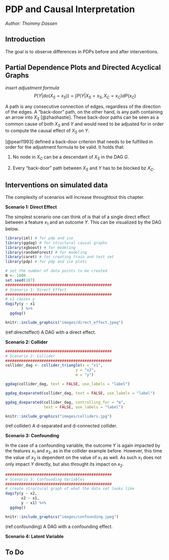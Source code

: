 # PDP and Causal Interpretation

*Author: Thommy Dassen*

## Introduction

The goal is to observe differences in PDPs before and after interventions. 

## Partial Dependence Plots and Directed Acyclical Graphs

*insert adjustment formula*
$$P(Y|do(X_S = x_S)) = \int P(Y |X_S = x_S, X_C = x_C) dP(x_C)     $$

A path is any consecutive connection of edges, regardless of the direction of the edges. A "back-door" path, on the other hand, is any path containing an arrow into $X_S$ [@zhaohastie]. These back-door paths can be seen as a common cause of both $X_S$ and $Y$ and would need to be adjusted for in order to compute the causal effect of $X_S$ on $Y$.

[@pearl1993] defined a back-door criterion that needs to be fulfilled in order for the adjustment formula to be valid. It holds that:

1. No node in $X_C$ can be a descendant of $X_S$ in the DAG $G$.

2. Every "back-door" path between $X_S$ and $Y$ has to be blocked bz $X_C$.




## Interventions on simulated data
The complexity of scenarios will increase throughtout this chapter.

**Scenario 1: Direct Effect**

The simplest scenario one can think of is that of a single direct effect between a feature $x_1$ and an outcome $Y$. This can be visualized by the DAG below.

```r
library(iml) # for pdp and ice
library(ggdag) # for structural causal graphs
library(xgboost) # for modeling
library(randomForest) # for modeling
library(caret) # for creating train and test set
library(pdp) # for pdp and ice plots

# set the number of data points to be created
N <- 1000
set.seed(107)
###############################################
# Scenario 1: Direct Effect
###############################################
# x1 causes y
dagify(y ~ x1
       ) %>% 
  ggdag() 
```

```r
knitr::include_graphics("images/direct_effect.jpeg")
```
(ref:directeffect) A DAG with a direct effect.

**Scenario 2: Collider**

```r
###############################################
# Scenario 2: Collider
###############################################
collider_dag <- collider_triangle(x = "x1", 
                               y = "x2", 
                               m = "y") 

ggdag(collider_dag, text = FALSE, use_labels = "label")

ggdag_dseparated(collider_dag, text = FALSE, use_labels = "label")

ggdag_dseparated(collider_dag, controlling_for = "m", 
                 text = FALSE, use_labels = "label")
```
```r
knitr::include_graphics("images/colliders.jpg")

```
(ref:collider) A d-separated and d-connected collider.

**Scenario 3: Confounding**

In the case of a confounding variable, the outcome $Y$ is again impacted by the features $x_1$ and $x_2$, as in the collider example before. However, this time the value of $x_2$ is dependent on the value of $x_1$ as well. As such $x_1$ does not only impact $Y$ directly, but also throught its impact on $x_2$.
```r
###############################################
# Scenario 3: Confounding Variables
###############################################
# create structural graph of what the data set looks like
dagify(y ~ x2,
       x2 ~ x1,
       y ~ x1) %>% 
  ggdag() 
```
```r
knitr::include_graphics("images/confounding.jpeg")
```
(ref:confounding) A DAG with a confounding effect.

**Scenario 4: Latent Variable**


## To Do
